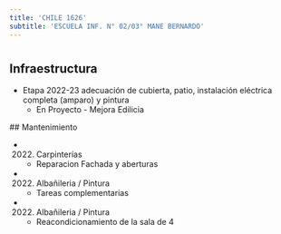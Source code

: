 ```yaml
---
title: 'CHILE 1626'
subtitle: 'ESCUELA INF. N° 02/03° MANE BERNARDO'
---
```


#
## Infraestructura

* Etapa 2022-23 adecuación de cubierta, patio, instalación eléctrica completa (amparo) y pintura 
    + En Proyecto - Mejora Edilicia 


 ## Mantenimiento

*  (2022) Carpinterías 
    + Reparacion Fachada y aberturas

*  (2022) Albañileria / Pintura 
    + Tareas complementarias

*  (2022) Albañileria / Pintura 
    + Reacondicionamiento de la sala de 4







